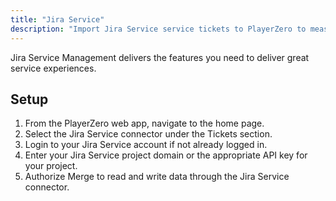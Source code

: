 ```yaml
---
title: "Jira Service"
description: "Import Jira Service service tickets to PlayerZero to measure the customer impact of your code."
---
```

Jira Service Management delivers the features you need to deliver great service experiences.

<Snippet file="ticketing-connector.mdx" />

## Setup
1. From the PlayerZero web app, navigate to the home page.
2. Select the Jira Service connector under the Tickets section.
3. Login to your Jira Service account if not already logged in.
4. Enter your Jira Service project domain or the appropriate API key for your project.
5. Authorize Merge to read and write data through the Jira Service connector.
